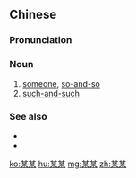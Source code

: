 ==Chinese==
{{zh-forms}}

===Pronunciation===
{{zh-pron
|m=mǒumǒu
|c=mau5 mau5
|h=pfs=mêu-mêu
|cat=n
}}

===Noun===
{{zh-noun}}

# [[someone]], [[so-and-so]]
# [[such-and-such]]

===See also===
* {{zh-l|某某人}}
* {{zh-l|有人}}

[[ko:某某]]
[[hu:某某]]
[[mg:某某]]
[[zh:某某]]